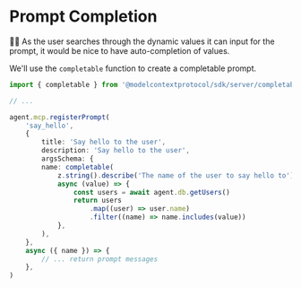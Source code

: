 # Prompt Completion

👨‍💼 As the user searches through the dynamic values it can input for the prompt,
it would be nice to have auto-completion of values.

We'll use the `completable` function to create a completable prompt.

```ts
import { completable } from '@modelcontextprotocol/sdk/server/completable.js'

// ...

agent.mcp.registerPrompt(
	'say_hello',
	{
		title: 'Say hello to the user',
		description: 'Say hello to the user',
		argsSchema: {
		name: completable(
			z.string().describe('The name of the user to say hello to'),
			async (value) => {
				const users = await agent.db.getUsers()
				return users
					.map((user) => user.name)
					.filter((name) => name.includes(value))
			},
		),
	},
	async ({ name }) => {
		// ... return prompt messages
	},
)
```
